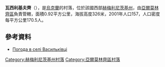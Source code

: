{{coord|49|16|20|N|26|59|34|E|scale:100000|display=title}}

'''瓦西利基夫齊'''（{{lang-uk|Васильківці}}），是[[烏克蘭|烏克蘭]]的村落，位於該國西部[[赫梅利尼茨基州|赫梅利尼茨基州]]，由[[亞爾莫林齊區|亞爾莫林齊區]]負責管轄，面積0.92平方公里，海拔高度326米，2001年人口157，人口密度每平方公里170.5人。

==參考資料==
* [http://weather.in.ua/ua/hmel'nickaja/2635 Погода в селі Васильківці] {{Wayback|url=http://weather.in.ua/ua/hmel%27nickaja/2635 |date=20111220111153 }}

{{DEFAULTSORT:Васильківці}}
[[Category:赫梅利尼茨基州村落|Category:赫梅利尼茨基州村落]]
[[Category:亞爾莫林齊區村落|Category:亞爾莫林齊區村落]]


{{Khmelnytskyi-geo-stub}}